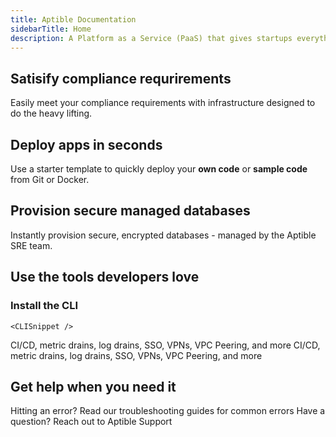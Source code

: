```yaml
---
title: Aptible Documentation
sidebarTitle: Home
description: A Platform as a Service (PaaS) that gives startups everything developers need to launch and scale apps and databases that are secure, reliable, and compliant — no manual configuration required.
---
```


## Satisify compliance requrirements
Easily meet your compliance requirements with infrastructure designed to do the heavy lifting.


<ComplianceSnippet />

## Deploy apps in seconds 
Use a starter template to quickly deploy your **own code** or **sample code** from Git or Docker.


<QuickstartSnippet />

## Provision secure managed databases
Instantly provision secure, encrypted databases - managed by the Aptible SRE team.


<DatabasesSnippet />

## Use the tools developers love

### Install the CLI
<CardGroup cols={2}>
  <Card title="Install the Aptible CLI" icon="">
    
    <CLISnippet />

  </Card>
  <Card title="Explore all tools & integrations" icon="layer-group" iconType="duotone" href="https://www.aptible.com/docs/core-concepts/integrations/overview">
CI/CD, metric drains, log drains, SSO, VPNs, VPC Peering, and more
    
</Card>
</CardGroup>

<CLISnippet />

<Card title="Explore all tools & integrations" icon="layer-group" iconType="duotone" href="https://www.aptible.com/docs/core-concepts/integrations/overview">
CI/CD, metric drains, log drains, SSO, VPNs, VPC Peering, and more
    
</Card>

## Get help when you need it

<CardGroup cols={2}>
  <Card title="Troubleshooting Guides" icon="books" iconType="duotone" href="https://www.aptible.com/docs/common-erorrs">
    Hitting an error? Read our troubleshooting guides for common errors
  </Card>
  <Card title="Contact Support" icon="comment" iconType="duotone" href="https://app.aptible.com/support">
    Have a question? Reach out to Aptible Support
  </Card>
</CardGroup>

